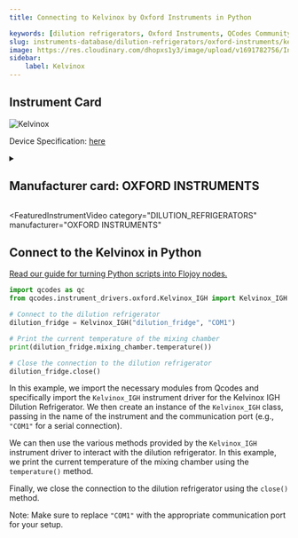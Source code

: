 ```yaml
---
title: Connecting to Kelvinox by Oxford Instruments in Python

keywords: [dilution refrigerators, Oxford Instruments, QCodes Community] 
slug: instruments-database/dilution-refrigerators/oxford-instruments/kelvinox-igh 
image: https://res.cloudinary.com/dhopxs1y3/image/upload/v1691782756/Instruments/Dilution%20Refrigerator/Kelvinox-IGH/Kelvinox-IGH.png
sidebar:
    label: Kelvinox 
---
```



## Instrument Card



![Kelvinox](https://res.cloudinary.com/dhopxs1y3/image/upload/v1691782756/Instruments/Dilution%20Refrigerator/Kelvinox-IGH/Kelvinox-IGH.png)

Device Specification: [here](/instruments-database/all-instruments)

<details style={{ marginTop: "15px"}}>
<summary><h2 style={{display:'inline'}}>Manufacturer card: OXFORD INSTRUMENTS</h2></summary>

![OXFORD INSTRUMENTS](https://res.cloudinary.com/dhopxs1y3/image/upload/v1692806167/Instruments/Vendor%20Logos/Oxford_Instruments.png)

Oxford Instruments plc is a United Kingdom manufacturing and research company that designs and manufactures tools and systems for industry and research. The company is headquartered in Abingdon, Oxfordshire, England, with sites in the United Kingdom, United States, Europe, and Asia.[2] It is listed on the London Stock Exchange and is a constituent of the FTSE 250 Index.[3]

- Headquarters: Abingdon, United Kingdom
- Yearly Revenue (millions, USD): 367.3
- Vendor Website: [here](https://www.oxinst.com/)

</details>


<FeaturedInstrumentVideo
  category="DILUTION_REFRIGERATORS"
  manufacturer="OXFORD INSTRUMENTS"
></FeaturedInstrumentVideo>

## Connect to the Kelvinox in Python

[Read our guide for turning Python scripts into Flojoy nodes.](https://docs.flojoy.ai/contribution/blocks/custom-flojoy-block/)


<Tabs>

<TabItem value="Flojoy" label="Flojoy" className="flojoy-instrument-tabs">

<NodeCardCollection category='DILUTION_REFRIGERATORS' manufacturer='OXFORD'></NodeCardCollection>

</TabItem>
<TabItem value="QCodes Community" label="QCodes Community">


```python
import qcodes as qc
from qcodes.instrument_drivers.oxford.Kelvinox_IGH import Kelvinox_IGH

# Connect to the dilution refrigerator
dilution_fridge = Kelvinox_IGH("dilution_fridge", "COM1")

# Print the current temperature of the mixing chamber
print(dilution_fridge.mixing_chamber.temperature())

# Close the connection to the dilution refrigerator
dilution_fridge.close()
```

In this example, we import the necessary modules from Qcodes and specifically import the `Kelvinox_IGH` instrument driver for the Kelvinox IGH Dilution Refrigerator. We then create an instance of the `Kelvinox_IGH` class, passing in the name of the instrument and the communication port (e.g., `"COM1"` for a serial connection).

We can then use the various methods provided by the `Kelvinox_IGH` instrument driver to interact with the dilution refrigerator. In this example, we print the current temperature of the mixing chamber using the `temperature()` method.

Finally, we close the connection to the dilution refrigerator using the `close()` method.

Note: Make sure to replace `"COM1"` with the appropriate communication port for your setup.

</TabItem>
</Tabs>